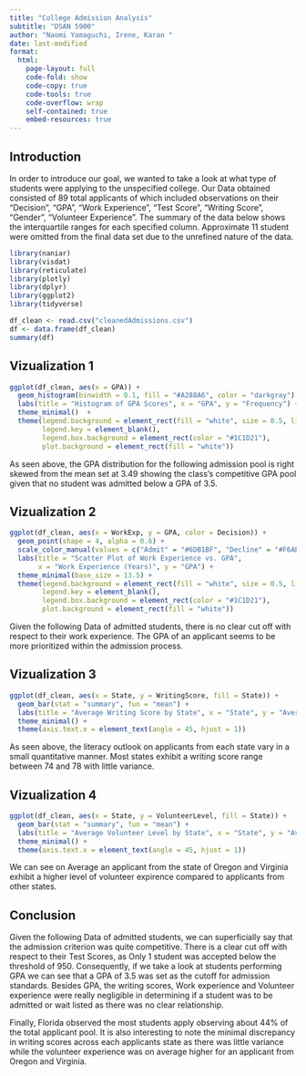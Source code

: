 ```yaml
---
title: "College Admission Analysis"
subtitle: "DSAN 5900"
author: "Naomi Yamaguchi, Irene, Karan "
date: last-modified
format:
  html:
    page-layout: full
    code-fold: show
    code-copy: true
    code-tools: true
    code-overflow: wrap
    self-contained: true
    embed-resources: true
---
```


## Introduction

In order to introduce our goal, we wanted to take a look at what type of students were applying to the unspecified college. Our Data obtained consisted of 89 total applicants of which included observations on their "Decision", "GPA", "Work Experience", "Test Score", "Writing Score", "Gender", "Volunteer Experience". The summary of the data below shows the interquartile ranges for each specified column. Approximate 11 student were omitted from the final data set due to the unrefined nature of the data.

```r
library(naniar)
library(visdat)
library(reticulate)
library(plotly)
library(dplyr)
library(ggplot2)
library(tidyverse)

df_clean <- read.csv("cleanedAdmissions.csv")
df <- data.frame(df_clean)
summary(df)
```

## Vizualization 1

```r
ggplot(df_clean, aes(x = GPA)) +
  geom_histogram(binwidth = 0.1, fill = "#A288A6", color = "darkgray") +
  labs(title = "Histogram of GPA Scores", x = "GPA", y = "Frequency") +
  theme_minimal()  +   
  theme(legend.background = element_rect(fill = "white", size = 0.5, linetype = "solid"),
        legend.key = element_blank(),
        legend.box.background = element_rect(color = "#1C1D21"),
        plot.background = element_rect(fill = "white"))
```

As seen above, the GPA distribution for the following admission pool is right skewed from the mean set at 3.49 showing the class's competitive GPA pool given that no student was admitted below a GPA of 3.5.

## Vizualization 2

```r
ggplot(df_clean, aes(x = WorkExp, y = GPA, color = Decision)) +
  geom_point(shape = 4, alpha = 0.6) +
  scale_color_manual(values = c("Admit" = "#6DB1BF", "Decline" = "#F6AE2D", "Waitlist" = "#A288A6")) +
  labs(title = "Scatter Plot of Work Experience vs. GPA",
       x = "Work Experience (Years)", y = "GPA") +
  theme_minimal(base_size = 13.5) +
  theme(legend.background = element_rect(fill = "white", size = 0.5, linetype = "solid"),
        legend.key = element_blank(),
        legend.box.background = element_rect(color = "#1C1D21"),
        plot.background = element_rect(fill = "white"))

```

Given the following Data of admitted students, there is no clear cut off with respect to their work experience. The GPA of an applicant seems to be more prioritized within the admission process.

## Vizualization 3

```r
ggplot(df_clean, aes(x = State, y = WritingScore, fill = State)) +
  geom_bar(stat = "summary", fun = "mean") +
  labs(title = "Average Writing Score by State", x = "State", y = "Average Writing Score") +
  theme_minimal() + 
  theme(axis.text.x = element_text(angle = 45, hjust = 1))

```

As seen above, the literacy outlook on applicants from each state vary in a small quantitative manner. Most states exhibit a writing score range between 74 and 78 with little variance.

## Vizualization 4

```r
ggplot(df_clean, aes(x = State, y = VolunteerLevel, fill = State)) +
  geom_bar(stat = "summary", fun = "mean") +
  labs(title = "Average Volunteer Level by State", x = "State", y = "Average Volunteer Expierence") +
  theme_minimal() + 
  theme(axis.text.x = element_text(angle = 45, hjust = 1))

```
We can see on Average an applicant from the state of Oregon and Virginia exhibit a higher level of volunteer expirence compared to applicants from other states.

## Conclusion

Given the following Data of admitted students, we can superficially say that the admission criterion was quite competitive. There is a clear cut off with respect to their Test Scores, as Only 1 student was accepted below the threshold of 950. Consequently, if we take a look at students performing GPA we can see that a GPA of 3.5 was set as the cutoff for admission standards. Besides GPA, the writing scores, Work experience and Volunteer experience were really negligible in determining if a student was to be admitted or wait listed as there was no clear relationship. 

Finally, Florida observed the most students apply observing about 44% of the total applicant pool. It is also interesting to note the minimal discrepancy in writing scores across each applicants state as there was little variance while the volunteer experience was on average higher for an applicant from Oregon and Virginia.





